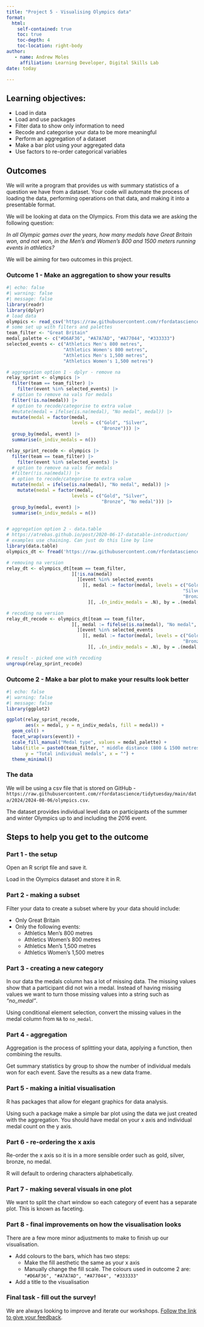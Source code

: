 ```yaml
---
title: "Project 5 - Visualising Olympics data"
format: 
  html:
    self-contained: true
    toc: true
    toc-depth: 4
    toc-location: right-body
author:
   - name: Andrew Moles
     affiliation: Learning Developer, Digital Skills Lab
date: today    

---
```


## Learning objectives:
- Load in data
- Load and use packages
- Filter data to show only information to need
- Recode and categorise your data to be more meaningful
- Perform an aggregation of a dataset
- Make a bar plot using your aggregated data
- Use factors to re-order categorical variables

## Outcomes

We will write a program that provides us with summary statistics of a question we have from a dataset. Your code will automate the process of loading the data, performing operations on that data, and making it into a presentable format. 

We will be looking at data on the Olympics. From this data we are asking the following question: 

*In all Olympic games over the years, how many medals have Great Britain won, and not won, in the Men's and Women's 800 and 1500 meters running events in athletics?*

We will be aiming for two outcomes in this project. 

### Outcome 1 - Make an aggregation to show your results

```r
#| echo: false
#| warning: false
#| message: false
library(readr)
library(dplyr)
# load data
olympics <- read_csv('https://raw.githubusercontent.com/rfordatascience/tidytuesday/main/data/2024/2024-08-06/olympics.csv')
# some set up with filters and palettes
team_filter <- "Great Britain"
medal_palette <- c("#D6AF36", "#A7A7AD", "#A77044", "#333333")
selected_events <- c("Athletics Men's 800 metres", 
                     "Athletics Women's 800 metres", 
                     "Athletics Men's 1,500 metres", 
                     "Athletics Women's 1,500 metres")

# aggregation option 1 - dplyr - remove na
relay_sprint <- olympics |>
  filter(team == team_filter) |>
    filter(event %in% selected_events) |>
  # option to remove na vals for medals
  filter(!is.na(medal)) |>
  # option to recode/categorise to extra value
  #mutate(medal = ifelse(is.na(medal), "No medal", medal)) |>
  mutate(medal = factor(medal, 
                        levels = c("Gold", "Silver", 
                                   "Bronze"))) |>
  group_by(medal, event) |>
  summarise(n_indiv_medals = n())

relay_sprint_recode <- olympics |>
  filter(team == team_filter) |>
    filter(event %in% selected_events) |>
  # option to remove na vals for medals
  #filter(!is.na(medal)) |>
  # option to recode/categorise to extra value
  mutate(medal = ifelse(is.na(medal), "No medal", medal)) |>
    mutate(medal = factor(medal, 
                        levels = c("Gold", "Silver", 
                                   "Bronze", "No medal"))) |>
  group_by(medal, event) |>
  summarise(n_indiv_medals = n())


# aggregation option 2 - data.table
# https://atrebas.github.io/post/2020-06-17-datatable-introduction/
# examples use chaining. Can just do this line by line
library(data.table)
olympics_dt <- fread('https://raw.githubusercontent.com/rfordatascience/tidytuesday/main/data/2024/2024-08-06/olympics.csv')

# removing na version
relay_dt <- olympics_dt[team == team_filter, 
                        ][!is.na(medal)
                          ][event %in% selected_events
                            ][, medal := factor(medal, levels = c("Gold", 
                                                                 "Silver", 
                                                                 "Bronze"))
                              ][, .(n_indiv_medals = .N), by = .(medal, event)]

# recoding na version
relay_dt_recode <- olympics_dt[team == team_filter, 
                        ][, medal := fifelse(is.na(medal), "No medal", medal)
                          ][event %in% selected_events
                            ][, medal := factor(medal, levels = c("Gold", "Silver", 
                                                                 "Bronze", "No medal"))
                              ][, .(n_indiv_medals = .N), by = .(medal, event)]

# result - picked one with recoding
ungroup(relay_sprint_recode)
```


### Outcome 2 - Make a bar plot to make your results look better


```r
#| echo: false
#| warning: false
#| message: false
library(ggplot2)

ggplot(relay_sprint_recode,
       aes(x = medal, y = n_indiv_medals, fill = medal)) +
  geom_col() +
  facet_wrap(vars(event)) +
  scale_fill_manual("Medal type", values = medal_palette) +
  labs(title = paste0(team_filter, " middle distance (800 & 1500 metres) medals at all Olympics"),
       y = "Total individual medals", x = "") +
  theme_minimal()
```


### The data

We will be using a csv file that is stored on GitHub - `https://raw.githubusercontent.com/rfordatascience/tidytuesday/main/data/2024/2024-08-06/olympics.csv`. 

The dataset provides individual level data on participants of the summer and winter Olympics up to and including the 2016 event. 

## Steps to help you get to the outcome

### Part 1 - the setup
Open an R script file and save it.  

Load in the Olympics dataset and store it in R. 

### Part 2 - making a subset
Filter your data to create a subset where by your data should include:

- Only Great Britain  
- Only the following events:
  * Athletics Men's 800 metres
  * Athletics Women's 800 metres
  * Athletics Men's 1,500 metres
  * Athletics Women's 1,500 metres

### Part 3 - creating a new category
In our data the medals column has a lot of missing data. The missing values show that a participant did not win a medal. Instead of having missing values we want to turn those missing values into a string such as *"no_medal"*. 

Using conditional element selection, convert the missing values in the medal column from `NA` to `no_medal`. 

### Part 4 - aggregation
Aggregation is the process of splitting your data, applying a function, then combining the results. 

Get summary statistics by group to show the number of individual medals won for each event. Save the results as a new data frame. 

### Part 5 - making a initial visualisation
R has packages that allow for elegant graphics for data analysis. 

Using such a package make a simple bar plot using the data we just created with the aggregation. You should have medal on your x axis and individual medal count on the y axis. 

### Part 6 - re-ordering the x axis
Re-order the x axis so it is in a more sensible order such as gold, silver, bronze, no medal. 

R will default to ordering characters alphabetically. 

### Part 7 - making several visuals in one plot
We want to split the chart window so each category of event has a separate plot. This is known as faceting. 

### Part 8 - final improvements on how the visualisation looks
There are a few more minor adjustments to make to finish up our visualisation. 

- Add colours to the bars, which has two steps: 
  * Make the fill aesthetic the same as your x axis
  * Manually change the fill scale. The colours used in outcome 2 are: `"#D6AF36", "#A7A7AD", "#A77044", "#333333"`
- Add a title to the visualisation

### Final task - fill out the survey!


We are always looking to improve and iterate our workshops. [Follow the link to give your feedback](https://lse.eu.qualtrics.com/jfe/form/SV_0vJs5yGpF1F359I?coursename=R Projects 5: Visualising Olympics Data&topic=R&prog=DS&version=25-26){target="_blank"}.


